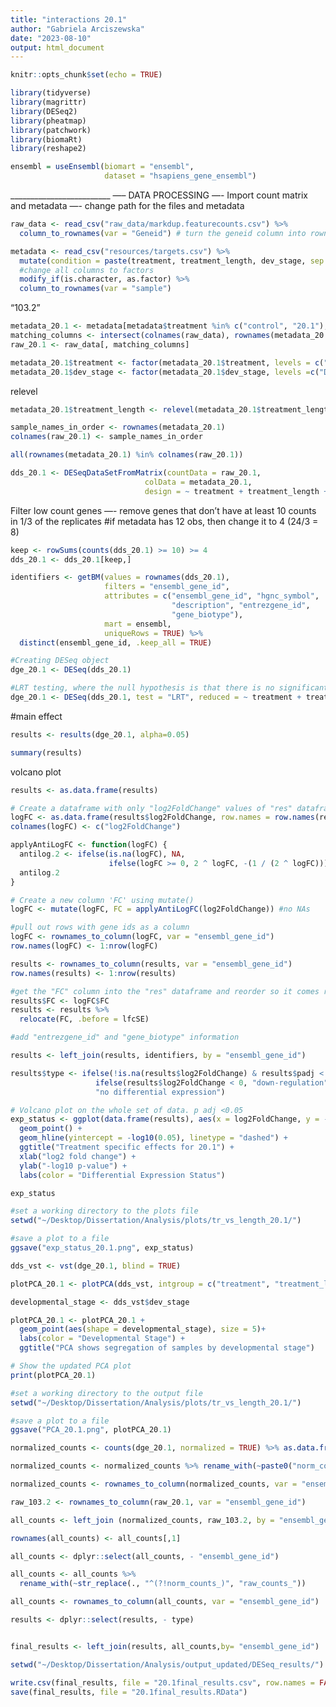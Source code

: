 ```yaml
---
title: "interactions 20.1"
author: "Gabriela Arciszewska"
date: "2023-08-10"
output: html_document
---
```


```r
knitr::opts_chunk$set(echo = TRUE)
```

```r
library(tidyverse)
library(magrittr)
library(DESeq2)
library(pheatmap)
library(patchwork)
library(biomaRt)
library(reshape2)
```

```r
ensembl = useEnsembl(biomart = "ensembl",
                     dataset = "hsapiens_gene_ensembl")
```

_________________________ -----
 DATA PROCESSING ----
Import count matrix and metadata ----
change path for the files and metadata

```r
raw_data <- read_csv("raw_data/markdup.featurecounts.csv") %>%
  column_to_rownames(var = "Geneid") # turn the geneid column into rownames
```

```r
metadata <- read_csv("resources/targets.csv") %>%
  mutate(condition = paste(treatment, treatment_length, dev_stage, sep = "_")) %>%
  #change all columns to factors
  modify_if(is.character, as.factor) %>%
  column_to_rownames(var = "sample")
```

"103.2"

```r
metadata_20.1 <- metadata[metadata$treatment %in% c("control", "20.1"), ]
matching_columns <- intersect(colnames(raw_data), rownames(metadata_20.1))
raw_20.1 <- raw_data[, matching_columns]
```

```r
metadata_20.1$treatment <- factor(metadata_20.1$treatment, levels = c("control", "20.1"))
metadata_20.1$dev_stage <- factor(metadata_20.1$dev_stage, levels =c("D70", "D100"))
```

relevel

```r
metadata_20.1$treatment_length <- relevel(metadata_20.1$treatment_length, "12h")

sample_names_in_order <- rownames(metadata_20.1)
colnames(raw_20.1) <- sample_names_in_order

all(rownames(metadata_20.1) %in% colnames(raw_20.1))

```

```r

dds_20.1 <- DESeqDataSetFromMatrix(countData = raw_20.1,
                              colData = metadata_20.1,
                              design = ~ treatment + treatment_length + dev_stage + treatment:treatment_length)
```

Filter low count genes ----
remove genes that don't have at least 10 counts in 1/3 of the replicates #if metadata has 12 obs, then change it to 4 (24/3 = 8)

```r
keep <- rowSums(counts(dds_20.1) >= 10) >= 4
dds_20.1 <- dds_20.1[keep,]
```

```r
identifiers <- getBM(values = rownames(dds_20.1),
                     filters = "ensembl_gene_id",
                     attributes = c("ensembl_gene_id", "hgnc_symbol", 
                                    "description", "entrezgene_id",
                                    "gene_biotype"),
                     mart = ensembl,
                     uniqueRows = TRUE) %>% 
  distinct(ensembl_gene_id, .keep_all = TRUE)
```

```r
#Creating DESeq object
dge_20.1 <- DESeq(dds_20.1)

#LRT testing, where the null hypothesis is that there is no significant difference between the two models, i.e. the reduced model is sufficient to explain the variation in gene expression between the samples.
dge_20.1 <- DESeq(dds_20.1, test = "LRT", reduced = ~ treatment + treatment_length + dev_stage)

```
#main effect

```r

results <- results(dge_20.1, alpha=0.05) 

summary(results)
```

volcano plot

```r

results <- as.data.frame(results)

# Create a dataframe with only "log2FoldChange" values of "res" dataframe
logFC <- as.data.frame(results$log2FoldChange, row.names = row.names(results))
colnames(logFC) <- c("log2FoldChange")

applyAntiLogFC <- function(logFC) {
  antilog.2 <- ifelse(is.na(logFC), NA,
                      ifelse(logFC >= 0, 2 ^ logFC, -(1 / (2 ^ logFC))))
  antilog.2
}

# Create a new column 'FC' using mutate()
logFC <- mutate(logFC, FC = applyAntiLogFC(log2FoldChange)) #no NAs

#pull out rows with gene ids as a column 
logFC <- rownames_to_column(logFC, var = "ensembl_gene_id")
row.names(logFC) <- 1:nrow(logFC)

results <- rownames_to_column(results, var = "ensembl_gene_id")
row.names(results) <- 1:nrow(results)

#get the "FC" column into the "res" dataframe and reorder so it comes right after "log2FoldChange"
results$FC <- logFC$FC 
results <- results %>%
  relocate(FC, .before = lfcSE)

#add "entrezgene_id" and "gene_biotype" information

results <- left_join(results, identifiers, by = "ensembl_gene_id")

results$type <- ifelse(!is.na(results$log2FoldChange) & results$padj < 0.05 & !is.na(results$padj),
                   ifelse(results$log2FoldChange < 0, "down-regulation", "up-regulation"),
                   "no differential expression")

# Volcano plot on the whole set of data. p adj <0.05 
exp_status <- ggplot(data.frame(results), aes(x = log2FoldChange, y = -log10(padj), color = results$type)) +
  geom_point() +
  geom_hline(yintercept = -log10(0.05), linetype = "dashed") +
  ggtitle("Treatment specific effects for 20.1") +
  xlab("log2 fold change") +
  ylab("-log10 p-value") +
  labs(color = "Differential Expression Status")

exp_status

#set a working directory to the plots file
setwd("~/Desktop/Dissertation/Analysis/plots/tr_vs_length_20.1/")

#save a plot to a file
ggsave("exp_status_20.1.png", exp_status)
```

```r

dds_vst <- vst(dge_20.1, blind = TRUE)

plotPCA_20.1 <- plotPCA(dds_vst, intgroup = c("treatment", "treatment_length"))

developmental_stage <- dds_vst$dev_stage

plotPCA_20.1 <- plotPCA_20.1 + 
  geom_point(aes(shape = developmental_stage), size = 5)+ 
  labs(color = "Developmental Stage") + 
  ggtitle("PCA shows segregation of samples by developmental stage")

# Show the updated PCA plot
print(plotPCA_20.1)

#set a working directory to the output file
setwd("~/Desktop/Dissertation/Analysis/plots/tr_vs_length_20.1/")

#save a plot to a file
ggsave("PCA_20.1.png", plotPCA_20.1)

```

```r
normalized_counts <- counts(dge_20.1, normalized = TRUE) %>% as.data.frame()

normalized_counts <- normalized_counts %>% rename_with(~paste0("norm_counts_", .), everything())

normalized_counts <- rownames_to_column(normalized_counts, var = "ensembl_gene_id")

raw_103.2 <- rownames_to_column(raw_20.1, var = "ensembl_gene_id")

all_counts <- left_join (normalized_counts, raw_103.2, by = "ensembl_gene_id") 

rownames(all_counts) <- all_counts[,1] 

all_counts <- dplyr::select(all_counts, - "ensembl_gene_id")

all_counts <- all_counts %>%
  rename_with(~str_replace(., "^(?!norm_counts_)", "raw_counts_"))

all_counts <- rownames_to_column(all_counts, var = "ensembl_gene_id")
```

```r
results <- dplyr::select(results, - type)


final_results <- left_join(results, all_counts,by= "ensembl_gene_id")

```

```r
setwd("~/Desktop/Dissertation/Analysis/output_updated/DESeq_results/")

write.csv(final_results, file = "20.1final_results.csv", row.names = FALSE)
save(final_results, file = "20.1final_results.RData")

```

